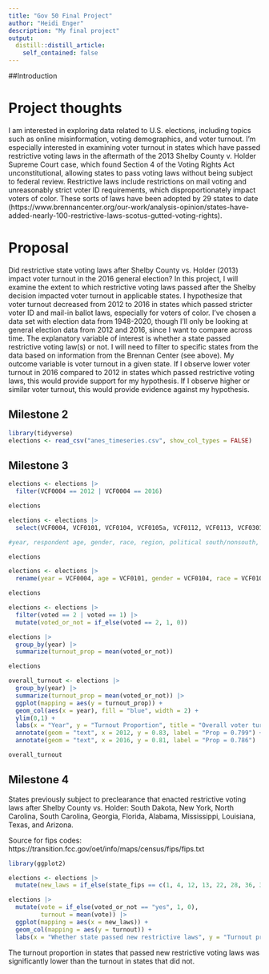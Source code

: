 ```yaml
---
title: "Gov 50 Final Project"
author: "Heidi Enger"
description: "My final project"
output:
  distill::distill_article:
    self_contained: false
---
```


##Introduction

# Project thoughts

I am interested in exploring data related to U.S. elections, including topics such as online misinformation, voting demographics, and voter turnout. I'm especially interested in examining voter turnout in states which have passed restrictive voting laws in the aftermath of the 2013 Shelby County v. Holder Supreme Court case, which found Section 4 of the Voting Rights Act unconstitutional, allowing states to pass voting laws without being subject to federal review. Restrictive laws include restrictions on mail voting and unreasonably strict voter ID requirements, which disproportionately impact voters of color. These sorts of laws have been adopted by 29 states to date (https://www.brennancenter.org/our-work/analysis-opinion/states-have-added-nearly-100-restrictive-laws-scotus-gutted-voting-rights).

# Proposal

Did restrictive state voting laws after Shelby County vs. Holder (2013) impact voter turnout in the 2016 general election? In this project, I will examine the extent to which restrictive voting laws passed after the Shelby decision impacted voter turnout in applicable states. I hypothesize that voter turnout decreased from 2012 to 2016 in states which passed stricter voter ID and mail-in ballot laws, especially for voters of color. I've chosen a data set with election data from 1948-2020, though I'll only be looking at general election data from 2012 and 2016, since I want to compare across time. The explanatory variable of interest is whether a state passed restrictive voting law(s) or not. I will need to filter to specific states from the data based on information from the Brennan Center (see above). My outcome variable is voter turnout in a given state. If I observe lower voter turnout in 2016 compared to 2012 in states which passed restrictive voting laws, this would provide support for my hypothesis. If I observe higher or similar voter turnout, this would provide evidence against my hypothesis. 

## Milestone 2
```r
library(tidyverse)
elections <- read_csv("anes_timeseries.csv", show_col_types = FALSE)

```

## Milestone 3
```r
elections <- elections |>
  filter(VCF0004 == 2012 | VCF0004 == 2016)

elections
```


```r
elections <- elections |>
  select(VCF0004, VCF0101, VCF0104, VCF0105a, VCF0112, VCF0113, VCF0301, VCF0310, VCF0701, VCF0702, VCF0703, VCF0748, VCF0750, VCF0803, VCF0901a, VCF9150)

#year, respondent age, gender, race, region, political south/nonsouth, party identification, interest in elections, registered to vote, did respondent vote, register and turnout summary, voted on election day or before, voted in person or absentee, liberal/conservative scale, state code, registration status

elections
```

```r
elections <- elections |>
  rename(year = VCF0004, age = VCF0101, gender = VCF0104, race = VCF0105a, region = VCF0112, poli_south = VCF0113, party = VCF0301, interest = VCF0310, registered = VCF0701, voted = VCF0702, turnout_summary = VCF0703, vote_day = VCF0748, vote_method = VCF0750, lib_scale = VCF0803, state_fips = VCF0901a)

elections
```

```r
elections <- elections |>
  filter(voted == 2 | voted == 1) |>
  mutate(voted_or_not = if_else(voted == 2, 1, 0))

elections |>
  group_by(year) |>
  summarize(turnout_prop = mean(voted_or_not))

elections

overall_turnout <- elections |>
  group_by(year) |>
  summarize(turnout_prop = mean(voted_or_not)) |>
  ggplot(mapping = aes(y = turnout_prop)) +
  geom_col(aes(x = year), fill = "blue", width = 2) +
  ylim(0,1) +
  labs(x = "Year", y = "Turnout Proportion", title = "Overall voter turnout in 2012 vs. 2016") +
  annotate(geom = "text", x = 2012, y = 0.83, label = "Prop = 0.799") +
  annotate(geom = "text", x = 2016, y = 0.81, label = "Prop = 0.786")

overall_turnout
```


## Milestone 4

States previously subject to preclearance that enacted restrictive voting laws after Shelby County vs. Holder: South Dakota, New York, North Carolina, South Carolina, Georgia, Florida, Alabama, Mississippi, Louisiana, Texas, and Arizona. 

Source for fips codes: https://transition.fcc.gov/oet/info/maps/census/fips/fips.txt


```r
library(ggplot2)

elections <- elections |>
  mutate(new_laws = if_else(state_fips == c(1, 4, 12, 13, 22, 28, 36, 37, 45, 46, 48), "Restrictive laws", "No new laws"))

elections |>
  mutate(vote = if_else(voted_or_not == "yes", 1, 0),
         turnout = mean(vote)) |>
  ggplot(mapping = aes(x = new_laws)) +
  geom_col(mapping = aes(y = turnout)) +
  labs(x = "Whether state passed new restrictive laws", y = "Turnout proportion", title = "Turnout in states that passed restrictive laws vs. states that didn't")

```
The turnout proportion in states that passed new restrictive voting laws was significantly lower than the turnout in states that did not. 





